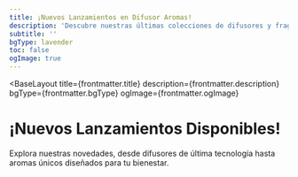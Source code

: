 ```yaml
---
title: ¡Nuevos Lanzamientos en Difusor Aromas!
description: 'Descubre nuestras últimas colecciones de difusores y fragancias exclusivas.'
subtitle: ''
bgType: lavender
toc: false
ogImage: true
---
```



<BaseLayout
  title={frontmatter.title}
  description={frontmatter.description}
  bgType={frontmatter.bgType}
  ogImage={frontmatter.ogImage}
>
  <StandardLayout isCentered={true} isWideMargin={true}>
    <Fragment slot="head">
      <h1 class="ml-12 lt-sm:ml-0"
      >¡Nuevos <span class="animate-pulse">Lanzamientos</span> Disponibles!</h1>
      <p class="mt--4! op-50 italic"
      >Explora nuestras <Link href="/productos" external={false}>novedades</Link>, desde difusores de última tecnología hasta aromas únicos diseñados para tu bienestar.</p>
    </Fragment>
    <ProductShowcase slot="products" collectionType="new-arrivals" />
  </StandardLayout>
</BaseLayout>
